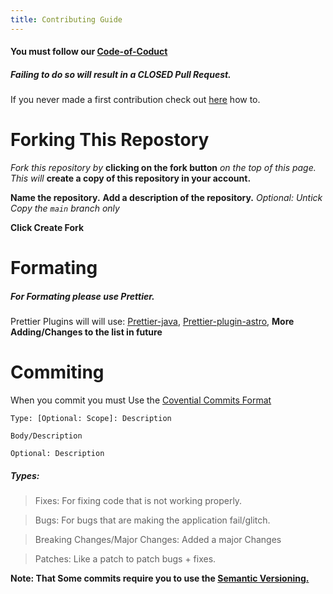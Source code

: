 ```yaml
---
title: Contributing Guide
---
```




#### You must follow our [Code-of-Coduct](https://teaclient.net/policies/code-of-conduct)

##### Failing to do so will result in a CLOSED Pull Request.



If you never made a first contribution check out [here](https://github.com/firstcontributions/first-contributions) how to.

# Forking This Repostory

_Fork this repository by_ **clicking on the fork button** _on the top of this page._
_This will_ **create a copy of this repository in your account.**

**Name the repository.**
**Add a description of the repository.**
_Optional: Untick Copy the `main` branch only_

**Click Create Fork**

# Formating

##### For Formating please use Prettier.

Prettier Plugins will will use:
[Prettier-java](https://github.com/jhipster/prettier-java),
[Prettier-plugin-astro](https://github.com/withastro/prettier-plugin-astro),
**More Adding/Changes to the list in future**

# Commiting
When you commit you must Use the [Covential Commits Format](https://www.conventionalcommits.org/en/v1.0.0-beta.2/)
```
Type: [Optional: Scope]: Description

Body/Description

Optional: Description
```
##### Types:
> Fixes: For fixing code that is not working properly.
 
> Bugs: For bugs that are making the application fail/glitch.

> Breaking Changes/Major Changes: Added a major Changes

> Patches: Like a patch to patch bugs + fixes.

> 

**Note: That Some commits require you to use the [Semantic Versioning.](https://www.geeksforgeeks.org/introduction-semantic-versioning/)**

